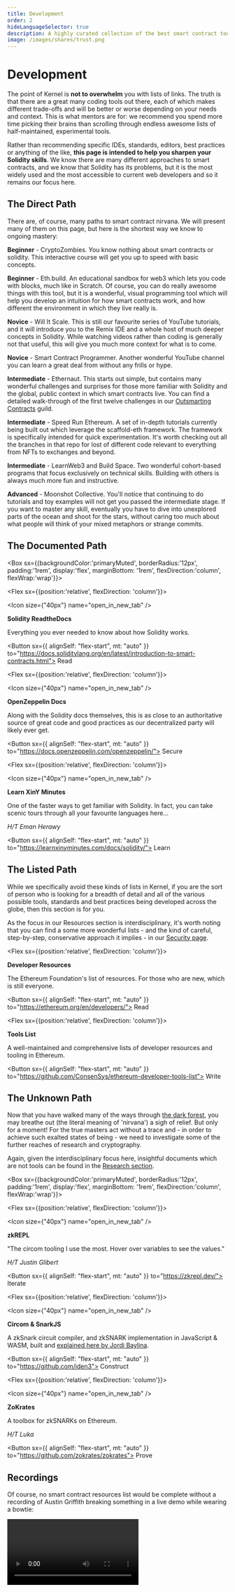 ```yaml
---
title: Development
order: 2
hideLanguageSelector: true
description: A highly curated collection of the best smart contract tools currently available.
image: /images/shares/trust.png
---
```


# Development

The point of Kernel is **not to overwhelm** you with lists of links. The truth is that there are a great many coding tools out there, each of which makes different trade-offs and will be better or worse depending on your needs and context. This is what mentors are for: we recommend you spend more time picking their brains than scrolling through endless awesome lists of half-maintained, experimental tools.

Rather than recommending specific IDEs, standards, editors, best practices or anything of the like, **this page is intended to help you sharpen your Solidity skills**. We know there are many different approaches to smart contracts, and we know that Solidity has its problems, but it is the most widely used and the most accessible to current web developers and so it remains our focus here.

## The Direct Path

There are, of course, many paths to smart contract nirvana. We will present many of them on this page, but here is the shortest way we know to ongoing mastery:

<Process>

**Beginner** - <Link to="https://cryptozombies.io/">CryptoZombies</Link>. You know nothing about smart contracts or solidity. This interactive course will get you up to speed with basic concepts.

**Beginner** - <Link to="https://eth.build/">Eth.build</Link>. An educational sandbox for web3 which lets you code with blocks, much like in Scratch. Of course, you can do really awesome things with this tool, but it is a wonderful, visual programming tool which will help you develop an intuition for how smart contracts work, and how different the environment in which they live really is.

**Novice** - <Link to="https://www.youtube.com/watch?v=v_hU0jPtLto&list=PL16WqdAj66SCOdL6XIFbke-XQg2GW_Avg">Will It Scale</Link>. This is still our favourite series of YouTube tutorials, and it will introduce you to the Remix IDE and a whole host of much deeper concepts in Solidity. While watching videos rather than coding is generally not that useful, this will give you much more context for what is to come.

**Novice** - <Link to="https://www.youtube.com/channel/UCJWh7F3AFyQ_x01VKzr9eyA/videos">Smart Contract Programmer</Link>. Another wonderful YouTube channel you can learn a great deal from without any frills or hype.

**Intermediate** - <Link to="https://ethernaut.openzeppelin.com/">Ethernaut</Link>. This starts out simple, but contains many wonderful challenges and surprises for those more familiar with Solidity and the global, public context in which smart contracts live. You can find a detailed walk-through of the first twelve challenges in our [Outsmarting Contracts](/build/outsmarting-contracts) guild.

**Intermediate** - <Link to="https://speedrunethereum.com/">Speed Run Ethereum</Link>. A set of in-depth tutorials currently being built out which leverage the <Link to="https://github.com/scaffold-eth/scaffold-eth">scaffold-eth framework</Link>. The framework is specifically intended for quick experimentation. It's worth checking out all the branches in that repo for lost of different code relevant to everything from NFTs to exchanges and beyond.

**Intermediate** - <Link to="https://www.learnweb3.io/">LearnWeb3</Link> and <Link to="https://buildspace.so/">Build Space</Link>. Two wonderful cohort-based programs that focus exclusively on technical skills. Building with others is always much more fun and instructive.

**Advanced** - <Link to="https://moonshotcollective.space/">Moonshot Collective</Link>. You'll notice that continuing to do tutorials and toy examples will not get you passed the intermediate stage. If you want to master any skill, eventually you have to dive into unexplored parts of the ocean and shoot for the stars, without caring too much about what people will think of your mixed metaphors or strange commits.

</Process>

## The Documented Path

<Box sx={{backgroundColor:'primaryMuted', borderRadius:'12px', padding:'1rem', display:'flex', marginBottom: '1rem', flexDirection:'column', flexWrap:'wrap'}}>

<Chocolate>

<Flex sx={{position:'relative', flexDirection: 'column'}}>

<Icon size={"40px"} name="open_in_new_tab" />

**Solidity ReadtheDocs**

Everything you ever needed to know about how Solidity works.

<Button sx={{ alignSelf: "flex-start", mt: "auto" }} to="https://docs.soliditylang.org/en/latest/introduction-to-smart-contracts.html">
    Read
</Button>

</Flex>

<Flex sx={{position:'relative', flexDirection: 'column'}}>

<Icon size={"40px"} name="open_in_new_tab" />

**OpenZeppelin Docs**

Along with the Solidity docs themselves, this is as close to an authoritative source of great code and good practices as our decentralized party will likely ever get.

<Button sx={{ alignSelf: "flex-start", mt: "auto" }} to="https://docs.openzeppelin.com/openzeppelin/">
    Secure
</Button>

</Flex>

<Flex sx={{position:'relative', flexDirection: 'column'}}>

<Icon size={"40px"} name="open_in_new_tab" />

**Learn XinY Minutes**

One of the faster ways to get familiar with Solidity. In fact, you can take scenic tours through all your favourite languages here...

_H/T Eman Herawy_

<Button sx={{ alignSelf: "flex-start", mt: "auto" }} to="https://learnxinyminutes.com/docs/solidity/">
    Learn
</Button>

</Flex>

</Chocolate>

</Box>

## The Listed Path 

While we specifically avoid these kinds of lists in Kernel, if you are the sort of person who is looking for a breadth of detail and all of the various possible tools, standards and best practices being developed across the globe, then this section is for you. 

As the focus in our Resources section is interdisciplinary, it's worth noting that you can find a some more wonderful lists - and the kind of careful, step-by-step, conservative approach it implies - in our [Security page](/resources/security/#praxis).

<Column>

<Flex sx={{position:'relative', flexDirection: 'column'}}>

**Developer Resources**

The Ethereum Foundation's list of resources. For those who are new, which is still everyone.

<Button sx={{ alignSelf: "flex-start", mt: "auto" }} to="https://ethereum.org/en/developers/">
    Read
</Button>

</Flex>

<Flex sx={{position:'relative', flexDirection: 'column'}}>

**Tools List**

A well-maintained and comprehensive lists of developer resources and tooling in Ethereum.

<Button sx={{ alignSelf: "flex-start", mt: "auto" }} to="https://github.com/ConsenSys/ethereum-developer-tools-list">
    Write
</Button>

</Flex>

</Column>

## The Unknown Path

Now that you have walked many of the ways through [the dark forest](https://samczsun.com/escaping-the-dark-forest/), you may breathe out (the literal meaning of 'nirvana') a sigh of relief. But only for a moment! For the true masters act without a trace and - in order to achieve such exalted states of being - we need to investigate some of the further reaches of research and cryptography.

Again, given the interdisciplinary focus here, insightful documents which are not tools can be found in the [Research section](/resources/research/#zero-knowledge).

<Box sx={{backgroundColor:'primaryMuted', borderRadius:'12px', padding:'1rem', display:'flex', marginBottom: '1rem', flexDirection:'column', flexWrap:'wrap'}}>

<Chocolate>

<Flex sx={{position:'relative', flexDirection: 'column'}}>

<Icon size={"40px"} name="open_in_new_tab" />

**zkREPL**

"The circom tooling I use the most. Hover over variables to see the values."

_H/T Justin Glibert_

<Button sx={{ alignSelf: "flex-start", mt: "auto" }} to="https://zkrepl.dev/">
    Iterate
</Button>

</Flex>

<Flex sx={{position:'relative', flexDirection: 'column'}}>

<Icon size={"40px"} name="open_in_new_tab" />

**Circom & SnarkJS**

A zkSnark circuit compiler, and zkSNARK implementation in JavaScript & WASM, built and [explained here by Jordi Baylina](https://www.youtube.com/watch?v=-9TJa1hVsKA).

<Button sx={{ alignSelf: "flex-start", mt: "auto" }} to="https://github.com/iden3">
    Construct
</Button>

</Flex>

<Flex sx={{position:'relative', flexDirection: 'column'}}>

<Icon size={"40px"} name="open_in_new_tab" />

**ZoKrates**

A toolbox for zkSNARKs on Ethereum.

_H/T Luka_

<Button sx={{ alignSelf: "flex-start", mt: "auto" }} to="https://github.com/zokrates/zokrates">
    Prove
</Button>

</Flex>

</Chocolate>

</Box>

## Recordings

Of course, no smart contract resources list would be complete without a recording of Austin Griffith breaking something in a live demo while wearing a bowtie:

<Video src="https://www.youtube-nocookie.com/embed/UFLcw1ftrv0?start=102" />
